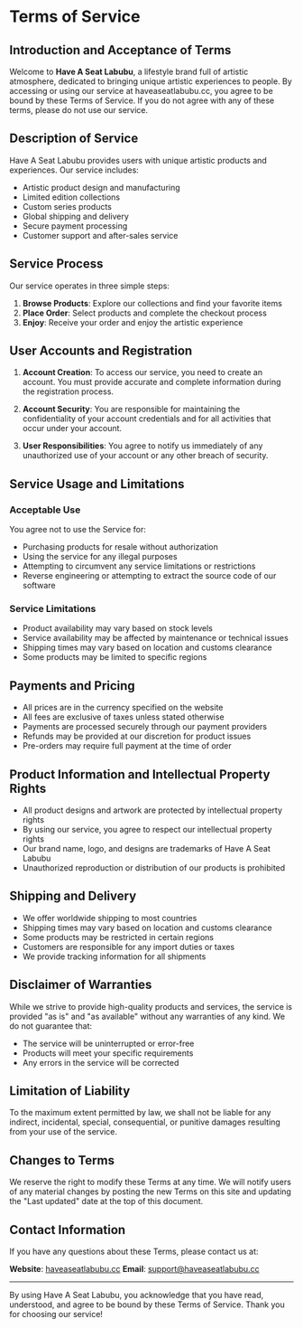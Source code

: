 # Terms of Service

## Introduction and Acceptance of Terms

Welcome to **Have A Seat Labubu**, a lifestyle brand full of artistic atmosphere, dedicated to bringing unique artistic experiences to people. By accessing or using our service at haveaseatlabubu.cc, you agree to be bound by these Terms of Service. If you do not agree with any of these terms, please do not use our service.

## Description of Service

Have A Seat Labubu provides users with unique artistic products and experiences. Our service includes:

- Artistic product design and manufacturing
- Limited edition collections
- Custom series products
- Global shipping and delivery
- Secure payment processing
- Customer support and after-sales service

## Service Process

Our service operates in three simple steps:

1. **Browse Products**: Explore our collections and find your favorite items
2. **Place Order**: Select products and complete the checkout process
3. **Enjoy**: Receive your order and enjoy the artistic experience

## User Accounts and Registration

1. **Account Creation**: To access our service, you need to create an account. You must provide accurate and complete information during the registration process.

2. **Account Security**: You are responsible for maintaining the confidentiality of your account credentials and for all activities that occur under your account.

3. **User Responsibilities**: You agree to notify us immediately of any unauthorized use of your account or any other breach of security.

## Service Usage and Limitations

### Acceptable Use
You agree not to use the Service for:

- Purchasing products for resale without authorization
- Using the service for any illegal purposes
- Attempting to circumvent any service limitations or restrictions
- Reverse engineering or attempting to extract the source code of our software

### Service Limitations

- Product availability may vary based on stock levels
- Service availability may be affected by maintenance or technical issues
- Shipping times may vary based on location and customs clearance
- Some products may be limited to specific regions

## Payments and Pricing

- All prices are in the currency specified on the website
- All fees are exclusive of taxes unless stated otherwise
- Payments are processed securely through our payment providers
- Refunds may be provided at our discretion for product issues
- Pre-orders may require full payment at the time of order

## Product Information and Intellectual Property Rights

- All product designs and artwork are protected by intellectual property rights
- By using our service, you agree to respect our intellectual property rights
- Our brand name, logo, and designs are trademarks of Have A Seat Labubu
- Unauthorized reproduction or distribution of our products is prohibited

## Shipping and Delivery

- We offer worldwide shipping to most countries
- Shipping times may vary based on location and customs clearance
- Some products may be restricted in certain regions
- Customers are responsible for any import duties or taxes
- We provide tracking information for all shipments

## Disclaimer of Warranties

While we strive to provide high-quality products and services, the service is provided "as is" and "as available" without any warranties of any kind. We do not guarantee that:

- The service will be uninterrupted or error-free
- Products will meet your specific requirements
- Any errors in the service will be corrected

## Limitation of Liability

To the maximum extent permitted by law, we shall not be liable for any indirect, incidental, special, consequential, or punitive damages resulting from your use of the service.

## Changes to Terms

We reserve the right to modify these Terms at any time. We will notify users of any material changes by posting the new Terms on this site and updating the "Last updated" date at the top of this document.

## Contact Information

If you have any questions about these Terms, please contact us at:

**Website**: [haveaseatlabubu.cc](http://haveaseatlabubu.cc)
**Email**: [support@haveaseatlabubu.cc](mailto:support@haveaseatlabubu.cc)

---

By using Have A Seat Labubu, you acknowledge that you have read, understood, and agree to be bound by these Terms of Service. Thank you for choosing our service!
